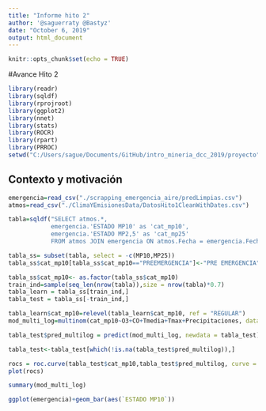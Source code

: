 ```yaml
---
title: "Informe hito 2"
author: '@saguerraty @Bastyz'
date: "October 6, 2019"
output: html_document
---
```


```r
knitr::opts_chunk$set(echo = TRUE)
```

#Avance Hito 2

```r
library(readr)
library(sqldf)
library(rprojroot)
library(ggplot2)
library(nnet)
library(stats)
library(ROCR)
library(rpart)
library(PRROC)
setwd("C:/Users/sague/Documents/GitHub/intro_mineria_dcc_2019/proyecto")
```
## Contexto y motivación


```r
emergencia=read_csv("./scrapping_emergencia_aire/predLimpias.csv")
atmos=read_csv("./ClimaYEmisionesData/DatosHito1CleanWithDates.csv")

tabla=sqldf("SELECT atmos.*,
            emergencia.'ESTADO MP10' as 'cat_mp10',
            emergencia.'ESTADO MP2,5' as 'cat_mp25' 
            FROM atmos JOIN emergencia ON atmos.Fecha = emergencia.Fecha", drv="SQLite")
```

```r

tabla_ss= subset(tabla, select = -c(MP10,MP25))
tabla_ss$cat_mp10[tabla_ss$cat_mp10=="PREEMERGENCIA"]<-"PRE EMERGENCIA"

tabla_ss$cat_mp10<- as.factor(tabla_ss$cat_mp10)
train_ind=sample(seq_len(nrow(tabla)),size = nrow(tabla)*0.7)
tabla_learn = tabla_ss[train_ind,]
tabla_test = tabla_ss[-train_ind,]

tabla_learn$cat_mp10=relevel(tabla_learn$cat_mp10, ref = "REGULAR")
mod_multi_log=multinom(cat_mp10~O3+CO+Tmedia+Tmax+Precipitaciones, data = tabla_learn)

tabla_test$pred_multilog = predict(mod_multi_log, newdata = tabla_test)

tabla_test<-tabla_test[which(!is.na(tabla_test$pred_multilog)),]

rocs = roc.curve(tabla_test$cat_mp10,tabla_test$pred_multilog, curve = TRUE)
plot(rocs)

summary(mod_multi_log)
```

```r
ggplot(emergencia)+geom_bar(aes(`ESTADO MP10`))
```